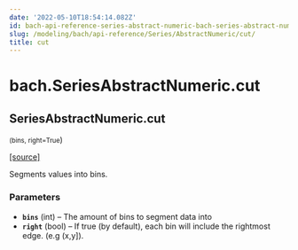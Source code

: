 ```yaml
---
date: '2022-05-10T18:54:14.082Z'
id: bach-api-reference-series-abstract-numeric-bach-series-abstract-numeric-cut
slug: /modeling/bach/api-reference/Series/AbstractNumeric/cut/
title: cut
---
```


# bach.SeriesAbstractNumeric.cut

<div className="method">

## <span className="additional-name">SeriesAbstractNumeric.</span><span className="name">cut</span>

<small className="parameter-list">(<span className="parameter" id="bins">bins</span>, <span className="parameter" id="right">right=True</span></small>)


&#8203;<span className="view-source">[[source]](https://github.com/objectiv/objectiv-analytics/blob/main/bach/bach/series/series_numeric.py)</span>

<div className="content">

Segments values into bins.


### Parameters

* **`bins`** (int) – The amount of bins to segment data into
* **`right`** (bool) – If true (by default), each bin will include the rightmost edge. (e.g (x,y]).



</div>


</div>
